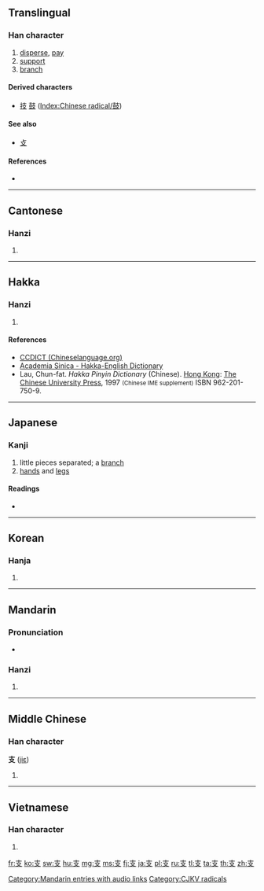 {{also|攴|枝}}
==Translingual==
{{stroke order|strokes=4}}
{{stroke order|type=animate}}

===Han character===
{{Han char|rn=65|rad=支|as=00|sn=4|four=4040<sub>7</sub>|canj=十水 (JE)}}

# [[disperse]], [[pay]]
# [[support]]
# [[branch]]

====Derived characters====
* [[技]] [[鼓]] ([[Index:Chinese radical/鼓]])

====See also====
* [[攴]] {{qualifier|graphically similar, appears as variant, as in [[鼓]], [[鼔]]}}

====References====
* {{Han ref|kx=0467.010|dkj=13061|dj=0814.130|hdz=21327.140|uh=652F|ud=25903|bh=A4E4|bd=42212}}

----

==Cantonese==

===Hanzi===
{{yue-hanzi|jyut=|y=ji1}}

# {{defn|lang=yue|sort=支00}}

----

==Hakka==

===Hanzi===
{{hak-hanzi|poj=chi|gd=tje<sup>1</sup> [Meixian], ki<sup>1</sup>, chi<sup>1</sup> [Hailu], ki<sup>1</sup>, tsii<sup>1</sup> [Siyan]|hpy=zi1}}

# {{defn|lang=hak|sort=支00}}

====References====
*[http://www.chinalanguage.com/dictionaries/?mode=view&view=chardict&query=%E6%94%AF CCDICT (Chineselanguage.org)]
*[http://minhakka.ling.sinica.edu.tw/bkg/hakyin/search.php?DETAIL=1&LIMIT=id=1116&dbname=su_tian_1&graph=2 Academia Sinica - Hakka-English Dictionary]
*Lau, Chun-fat. ''Hakka Pinyin Dictionary'' (Chinese). [[Hong Kong]]: [[w:Chinese University of Hong Kong|The Chinese University Press]], 1997 <small>(Chinese IME supplement)</small> ISBN 962-201-750-9.

----

==Japanese==

===Kanji===
{{ja-kanji|grade=5|rs=支00}}

# little pieces separated; a [[branch]]
# [[hand|hands]] and [[leg|legs]]

====Readings====
* {{ja-readings|on=[[し]] (shi)|kun=[[ささえる]] (sasaeru), [[えだ]] (eda), [[つかえる]] (tsukaeru)|nadzuke=[[えだ]] (''eda''), [[なか]] (''naka''), [[もろ]] (''moro''), [[ゆた]] (''yuta'')}}

----

==Korean==

===Hanja===
{{ko-hanja|hangeul=지|eumhun=|rv=ji|mr=chi|y=ci}}

# {{defn|lang=ko|sort=支00}}

----

==Mandarin==

===Pronunciation===
* {{audio|zh-zhī.ogg|audio}}

===Hanzi===
{{cmn-hanzi|pin=[[zhī]] ([[zhi1]])|wg=chih<sup>1</sup>}}

# {{defn|lang=cmn|sort=支00}}

[[Category:Mandarin entries with audio links]]

----

==Middle Chinese==

===Han character===
'''支''' ([[jiɛ]])

# {{defn|lang=zhx-mid|sort=支00}}

----

==Vietnamese==

===Han character===
{{vi-hantu|[[chi]], [[chề]], [[xê]], [[chia]], [[giê]], [[xài]]|rs=支00}}

# {{defn|lang=vi|sort=支00}}

[[Category:CJKV radicals]]

[[fr:支]]
[[ko:支]]
[[sw:支]]
[[hu:支]]
[[mg:支]]
[[ms:支]]
[[fj:支]]
[[ja:支]]
[[pl:支]]
[[ru:支]]
[[tl:支]]
[[ta:支]]
[[th:支]]
[[zh:支]]